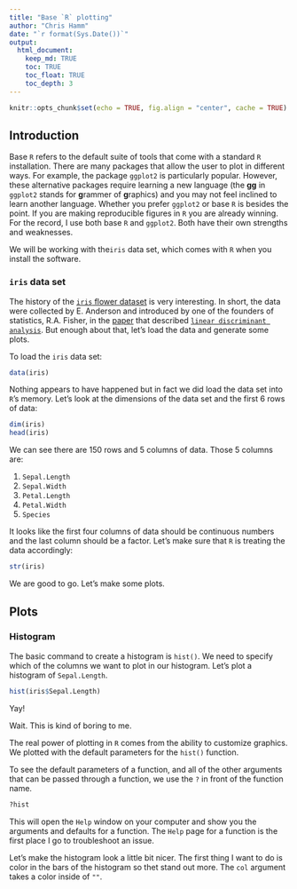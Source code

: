 ```yaml
---
title: "Base `R` plotting"
author: "Chris Hamm"
date: "`r format(Sys.Date())`"
output: 
  html_document:
    keep_md: TRUE
    toc: TRUE
    toc_float: TRUE
    toc_depth: 3
---
```


```r
knitr::opts_chunk$set(echo = TRUE, fig.align = "center", cache = TRUE)
```

## Introduction

Base `R` refers to the default suite of tools that come with a standard `R` installation. There are many packages that allow the user to plot in different ways. For example, the package `ggplot2` is particularly popular. However, these alternative packages require learning a new language (the **gg** in `ggplot2` stands for **g**rammer of **g**raphics) and you may not feel inclined to learn another language. Whether you prefer `ggplot2` or base `R` is besides the point. If you are making reproducible figures in `R` you are already winning. For the record, I use both base `R` and `ggplot2`. Both have their own strengths and weaknesses.

We will be working with the`iris` data set, which comes with `R` when you install the software. 

### `iris` data set 

The history of the [`iris` flower dataset](https://en.wikipedia.org/wiki/Iris_flower_data_set) is very interesting. In short, the data were collected by E. Anderson and introduced by one of the founders of statistics, R.A. Fisher, in the [paper](http://onlinelibrary.wiley.com/doi/10.1111/j.1469-1809.1936.tb02137.x/abstract;jsessionid=872BB90F822BC6CED8F4696E544EF6F5.f03t04) that described [`linear discriminant analysis`](https://en.wikipedia.org/wiki/Linear_discriminant_analysis). But enough about that, let's load the data and generate some plots. 

To load the `iris` data set:
```r
data(iris)
```

Nothing appears to have happened but in fact we did load the data set into `R`'s memory. Let's look at the dimensions of the data set and the first 6 rows of data:

```r
dim(iris)
head(iris)
```

We can see there are 150 rows and 5 columns of data. Those 5 columns are: 

1. `Sepal.Length`
1. `Sepal.Width`
1. `Petal.Length`
1. `Petal.Width`
1. `Species`

It looks like the first four columns of data should be continuous numbers and the last column should be a factor. Let's make sure that `R` is treating the data accordingly:

```r
str(iris)
```

We are good to go. Let's make some plots.

## Plots

### Histogram

The basic command to create a histogram is `hist()`. We need to specify which of the columns we want to plot in our histogram. Let's plot a histogram of `Sepal.Length`.

```r
hist(iris$Sepal.Length)
```

Yay!

Wait. This is kind of boring to me. 

The real power of plotting in `R` comes from the ability to customize graphics. We plotted with the default parameters for the `hist()` function.

To see the default parameters of a function, and all of the other arguments that can be passed through a function, we use the `?` in front of the function name.

```r
?hist
```

This will open the `Help` window on your computer and show you the arguments and defaults for a function. The `Help` page for a function is the first place I go to troubleshoot an issue.

Let's make the histogram look a little bit nicer. The first thing I want to do is color in the bars of the histogram so thet stand out more. The `col` argument takes a color inside of `""`.

```r

```